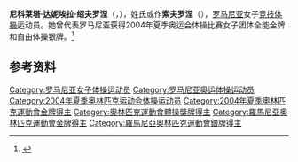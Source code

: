 {{NoteTA|G1=Sports}}
'''尼科莱塔·达妮埃拉·绍夫罗涅'''（{{lang-ro|Nicoleta Daniela Șofronie}}，{{bd|1988年|2月12日||}}），姓氏或作'''索夫罗涅'''（{{lang|ro|Sofronie}}），[[罗马尼亚|罗马尼亚]]女子[[竞技体操|竞技体操]]运动员。她曾代表罗马尼亚获得2004年夏季奥运会体操比赛女子团体全能金牌和自由体操银牌。<ref>{{Cite web|title=Nicoleta Daniela SOFRONIE|url=https://www.olympic.org/nicoleta-daniela-sofronie|accessdate=2021-04-03|work=International Olympic Committee|archive-date=2017-03-27|archive-url=https://web.archive.org/web/20170327131838/https://www.olympic.org/nicoleta-daniela-sofronie|dead-url=no}}</ref>

== 参考资料 ==
{{reflist}}
{{奥林匹克运动会体操比赛竞技体操女子团体全能冠军|2004}}
{{Authority control}}
{{DEFAULTSORT:Șofronie, Nicoleta Daniela}}
[[Category:罗马尼亚女子体操运动员|Category:罗马尼亚女子体操运动员]]
[[Category:罗马尼亚奥运体操运动员|Category:罗马尼亚奥运体操运动员]]
[[Category:2004年夏季奥林匹克运动会体操运动员|Category:2004年夏季奥林匹克运动会体操运动员]]
[[Category:2004年夏季奧林匹克運動會金牌得主|Category:2004年夏季奧林匹克運動會金牌得主]]
[[Category:奧林匹克運動會體操獎牌得主|Category:奧林匹克運動會體操獎牌得主]]
[[Category:羅馬尼亞奧林匹克運動會金牌得主|Category:羅馬尼亞奧林匹克運動會金牌得主]]
[[Category:羅馬尼亞奧林匹克運動會銀牌得主|Category:羅馬尼亞奧林匹克運動會銀牌得主]]